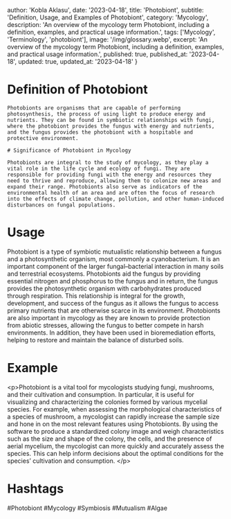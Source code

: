 
  author: 'Kobla Aklasu',
  date: '2023-04-18',
  title: 'Photobiont',
  subtitle: 'Definition, Usage, and Examples of Photobiont',
  category: 'Mycology',
  description: 'An overview of the mycology term Photobiont, including a definition, examples, and practical usage information.',
  tags: ['Mycology', 'Terminology', 'photobiont'],
  image: '/img/glossary.webp',
  excerpt: 'An overview of the mycology term Photobiont, including a definition, examples, and practical usage information.',
  published: true,
  published_at: '2023-04-18',
  updated: true,
  updated_at: '2023-04-18'
}




# Definition of Photobiont
    
    Photobionts are organisms that are capable of performing photosynthesis, the process of using light to produce energy and nutrients. They can be found in symbiotic relationships with fungi, where the photobiont provides the fungus with energy and nutrients, and the fungus provides the photobiont with a hospitable and protective environment.
    
    # Significance of Photobiont in Mycology
    
    Photobionts are integral to the study of mycology, as they play a vital role in the life cycle and ecology of fungi. They are responsible for providing fungi with the energy and resources they need to thrive and reproduce, allowing them to colonize new areas and expand their range. Photobionts also serve as indicators of the environmental health of an area and are often the focus of research into the effects of climate change, pollution, and other human-induced disturbances on fungal populations.

# Usage

Photobiont is a type of symbiotic mutualistic relationship between a fungus and a photosynthetic organism, most commonly a cyanobacterium. It is an important component of the larger fungal–bacterial interaction in many soils and terrestrial ecosystems. Photobionts aid the fungus by providing essential nitrogen and phosphorus to the fungus and in return, the fungus provides the photosynthetic organism with carbohydrates produced through respiration. This relationship is integral for the growth, development, and success of the fungus as it allows the fungus to access primary nutrients that are otherwise scarce in its environment. Photobionts are also important in mycology as they are known to provide protection from abiotic stresses, allowing the fungus to better compete in harsh environments. In addition, they have been used in bioremediation efforts, helping to restore and maintain the balance of disturbed soils.

# Example

&lt;p&gt;Photobiont is a vital tool for mycologists studying fungi, mushrooms, and their cultivation and consumption. In particular, it is useful for visualizing and characterizing the colonies formed by various mycelial species. For example, when assessing the morphological characteristics of a species of mushroom, a mycologist can rapidly increase the sample size and hone in on the most relevant features using Photobionts. By using the software to produce a standardized colony image and weigh characteristics such as the size and shape of the colony, the cells, and the presence of aerial mycelium, the mycologist can more quickly and accurately assess the species. This can help inform decisions about the optimal conditions for the species’ cultivation and consumption. &lt;/p&gt;

# Hashtags

#Photobiont #Mycology #Symbiosis #Mutualism #Algae

